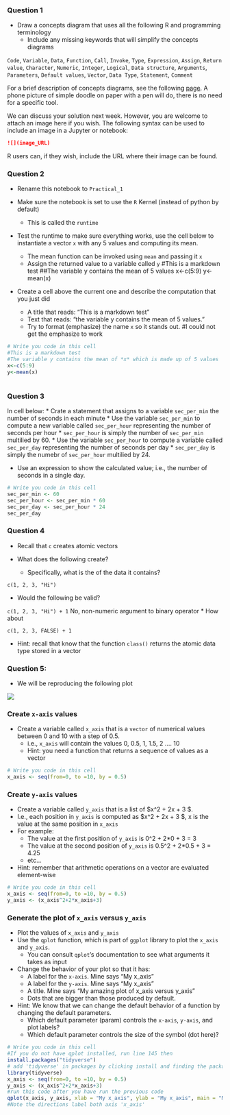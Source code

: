### Question 1

*  Draw a concepts diagram that uses all the following R and programming terminology 
   * Include any missing keywords that will simplify the concepts diagrams 


`Code`, `Variable`, `Data`, `Function`, `Call`, `Invoke`, `Type`, `Expression`, `Assign`, `Return value`, `Character`, `Numeric`, `Integer`, `Logical`, `Data structure`, `Arguments`, `Parameters`, `Default values`, `Vector`, `Data Type`, `Statement`, `Comment`

 For a brief description of concepts diagrams, see the following [page](https://www.lucidchart.com/pages/concept-map). A phone picture of simple doodle on paper with a pen will do, there is no need for a specific tool.



We can discuss your solution next week. However, you are welcome to attach an image here if you wish. The following syntax can be used to include an image in a Jupyter or notebook:

```markdown
![](image_URL)
```

R users can, if they wish, include the URL where their image can be found.

### Question 2

* Rename this notebook to `Practical_1`

* Make sure the notebook is set to use the `R` Kernel (instead of python by default)
  * This is called the `runtime`

* Test the runtime to make sure everything works, use the cell below to instantiate a vector `x` with any 5 values and computing its mean.
  * The mean function can be invoked using `mean` and passing it `x`
  * Assign the returned value to a variable called `y`
#This is a markdown test
##The variable y contains the mean of 5 values
x<-c(5:9)
y<-mean(x)


* Create a cell above the current one and describe the computation that you just did
  * A title that reads: "This is a markdown test"
  * Text that reads: "the variable y contains the mean of 5 values."
  * Try to format (emphasize) the name `x` so it stands out.
  #I could not get the emphasize to work


```r
# Write you code in this cell
#This is a markdown test
#The variable y contains the mean of *x* which is made up of 5 values
x<-c(5:9)
y<-mean(x)
  
```

### Question 3

In cell below:
* Crate a statement that assigns to a variable `sec_per_min` the number of seconds in each minute
* Use the variable `sec_per_min` to compute a new variable called `sec_per_hour` representing the number of seconds per hour
  * `sec_per_hour` is simply the number of `sec_per_min` multilied by 60.
* Use the variable `sec_per_hour` to compute a variable called `sec_per_day` representing the number of seconds per day
  * `sec_per_day` is simply the numebr of `sec_per_hour` multilied by 24.

* Use an expression to show the calculated value; i.e., the number of seconds in a single day.

```r
# Write you code in this cell
sec_per_min <- 60
sec_per_hour <- sec_per_min * 60
sec_per_day <- sec_per_hour * 24
sec_per_day
```

### Question 4

* Recall that `c` creates atomic vectors

* What does the following create? 
  * Specifically, what is the of the data it contains?

`c(1, 2, 3, "Hi")`

* Would the following be valid?

`c(1, 2, 3, "Hi") + 1 `
No, non-numeric argument to binary operator
* How about 

`c(1, 2, 3, FALSE) + 1 `

* Hint: recall that know that the function `class()` returns the atomic data type stored in a vector

### Question 5: 

* We will be reproducing the following plot

![](https://www.dropbox.com/s/c4nf3n96np3i7nm/simple_qplot_example.png?dl=1)



### Create `x-axis` values

* Create a variable called `x_axis` that is a `vector` of numerical values between 0 and 10 with a step of 0.5. 
    * i.e., `x_axis` will contain the values 0, 0.5, 1, 1.5, 2 .... 10
    * Hint: you need a function that returns a sequence of values as a vector

```r
# Write you code in this cell
x_axis <- seq(from=0, to =10, by = 0.5)
```

### Create `y-axis` values

* Create a variable called `y_axis` that is a list of $x^2 + 2x + 3 $. 
* I.e., each position in `y_axis` is computed as $x^2 + 2x + 3 $, x is the value at the same position in `x_axis`
* For example: 
  * The value at the first position of `y_axis` is 0^2 + 2*0 + 3 = 3
  * The value at the second position of `y_axis` is 0.5^2 + 2*0.5 + 3 = 4.25
  * etc...
* Hint: remember that arithmetic operations on a vector are evaluated element-wise

```r
# Write you code in this cell
x_axis <- seq(from=0, to =10, by = 0.5)
y_axis <- (x_axis^2+2*x_axis+3)
```

### Generate the plot of `x_axis` versus `y_axis`

* Plot the values of `x_axis` and `y_axis`
* Use the `qplot` function, which is part of `ggplot` library to plot the `x_axis` and `y_axis`.
    * You can consult `qplot`'s documentation to see what arguments it takes as input
 
* Change the behavior of your plot so that it has:
  * A label for the `x-axis`. Mine says "My  x_axis"
  * A label for the `y-axis`. Mine says "My  x_axis"
  * A title. Mine says "My amazing plot of x_axis versus y_axis"  
  * Dots that are bigger than those produced by default.
 
* Hint: We know that we can change the default behavior of a function by changing the default parameters.
  * Which default parameter (param) controls the `x-axis`, `y-axis`, and plot labels?
  * Which default parameter controls the size of the symbol (dot here)?

```r
# Write you code in this cell
#If you do not have qplot installed, run line 145 then
install.packages("tidyverse")
# add 'tidyverse' in packages by clicking install and finding the package
library(tidyverse)
x_axis <- seq(from=0, to =10, by = 0.5)
y_axis <- (x_axis^2+2*x_axis+3)
#run this code after you have run the previous code
qplot(x_axis, y_axis, xlab = "My x_axis", ylab = "My x_axis", main = "My amazing plot of x_axis versus y_axis", size=3)
#Note the directions label both axis 'x_axis'
```

